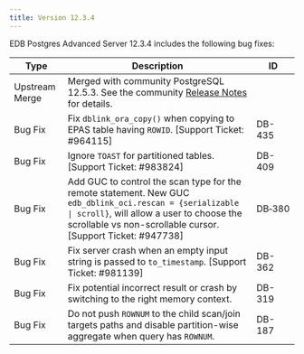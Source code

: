 ---
title: Version 12.3.4
---

EDB Postgres Advanced Server 12.3.4 includes the following bug fixes:

| Type | Description      | ID |
| ---- | ---------------- | -- |
| Upstream Merge | Merged with community PostgreSQL 12.5.3. See the community [Release Notes](https://www.postgresql.org/docs/12/release-12-3.html) for details. |         |           |
| Bug Fix | Fix `dblink_ora_copy()` when copying to EPAS table having `ROWID`. [Support Ticket: #964115] | DB-435 | |
| Bug Fix | Ignore `TOAST` for partitioned tables. [Support Ticket: #983824] | DB-409 | pg_upgrade |
| Bug&nbsp;Fix | Add GUC to control the scan type for the remote statement. New GUC `edb_dblink_oci.rescan = {serializable \| scroll}`, will allow a user to choose the scrollable vs non-scrollable cursor. [Support Ticket: #947738] | DB&#8209;380 | dblink_oci |
| Bug Fix | Fix server crash when an empty input string is passed to `to_timestamp`. [Support Ticket: #981139] | DB-362 | |
| Bug Fix | Fix potential incorrect result or crash by switching to the right memory context. | DB-319 | Median |
| Bug Fix | Do not push `ROWNUM` to the child scan/join targets paths and disable partition-wise aggregate when query has `ROWNUM`. | DB-187 | |
